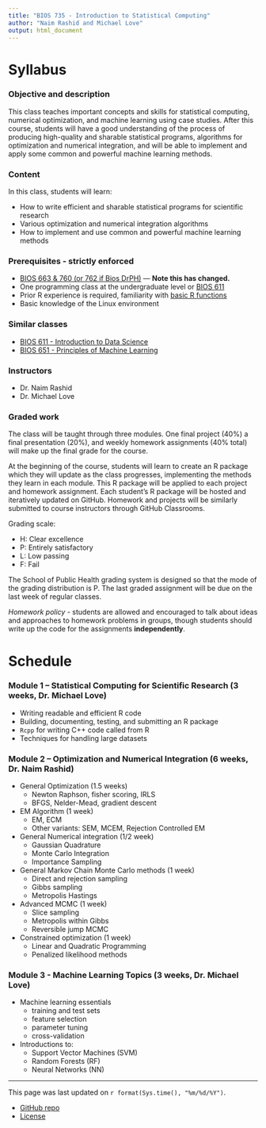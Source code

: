 ```yaml
---
title: "BIOS 735 - Introduction to Statistical Computing"
author: "Naim Rashid and Michael Love"
output: html_document
---
```


# Syllabus

### Objective and description

This class teaches important concepts and skills for statistical
computing, numerical optimization, and machine learning using case
studies. After this course, students will have a good understanding of
the process of producing high-quality and sharable statistical
programs, algorithms for optimization and numerical integration, and
will be able to implement and apply some common and powerful machine
learning methods.

### Content

In this class, students will learn:

* How to write efficient and sharable statistical programs for scientific research
* Various optimization and numerical integration algorithms
* How to implement and use common and powerful machine learning methods

### Prerequisites - strictly enforced

* [BIOS 663 & 760 (or 762 if Bios DrPH)](https://sph.unc.edu/bios/courses/) --- **Note this has changed.**
* One programming class at the undergraduate level or [BIOS 611](https://biodatascience.github.io/datasci611/)
* Prior R experience is required, familiarity with [basic R functions](https://github.com/biodatascience/compbio_src/blob/master/eda/functions.md)
* Basic knowledge of the Linux environment

### Similar classes

* [BIOS 611 - Introduction to Data Science](https://biodatascience.github.io/datasci611/)
* [BIOS 651 - Principles of Machine Learning](https://sph.unc.edu/bios/courses/)

### Instructors

* Dr. Naim Rashid
* Dr. Michael Love

### Graded work
 
The class will be taught through three modules. One final project
(40%) a final presentation (20%), and weekly homework assignments
(40% total) will make up the final grade for the course.

At the beginning of the course, students will learn to create an R
package which they will update as the class progresses, implementing
the methods they learn in each module. This R package will be
applied to each project and homework assignment. Each student's R
package will be hosted and iteratively updated on GitHub. Homework
and projects will be similarly submitted to course instructors through
GitHub Classrooms.

Grading scale:

* H: Clear excellence
* P: Entirely satisfactory
* L: Low passing
* F: Fail

The School of Public Health grading system is designed so that the
mode of the grading distribution is P. The last graded assignment will
be due on the last week of regular classes. 

*Homework policy* - students are allowed and encouraged to talk about
ideas and approaches to homework problems in groups, though students
should write up the code for the assignments **independently**.

# Schedule

### Module 1 – Statistical Computing for Scientific Research (3 weeks, Dr. Michael Love)

* Writing readable and efficient R code
* Building, documenting, testing, and submitting an R package
* `Rcpp` for writing C++ code called from R
* Techniques for handling large datasets

### Module 2 – Optimization and Numerical Integration (6 weeks, Dr. Naim Rashid)

* General Optimization (1.5 weeks)
    - Newton Raphson, fisher scoring, IRLS
    - BFGS, Nelder-Mead, gradient descent
* EM Algorithm (1 week)
    - EM, ECM 
    - Other variants: SEM, MCEM, Rejection Controlled EM
* General Numerical integration (1/2 week)
    - Gaussian Quadrature
    - Monte Carlo Integration
    - Importance Sampling 
* General Markov Chain Monte Carlo methods (1 week)
    - Direct and rejection sampling
    - Gibbs sampling
    - Metropolis Hastings
* Advanced MCMC (1 week)
    - Slice sampling
    - Metropolis within Gibbs
    - Reversible jump MCMC
* Constrained optimization (1 week)
    - Linear and Quadratic Programming
    - Penalized likelihood methods 

### Module 3 - Machine Learning Topics (3 weeks, Dr. Michael Love)

* Machine learning essentials
    - training and test sets
    - feature selection
    - parameter tuning
    - cross-validation
* Introductions to:
    - Support Vector Machines (SVM)
    - Random Forests (RF)
    - Neural Networks (NN)

---

This page was last updated on `r format(Sys.time(), "%m/%d/%Y")`. 

* [GitHub repo](https://github.com/biodatascience/statcomp_src)
* [License](https://github.com/biodatascience/statcomp_src/blob/master/LICENSE)
